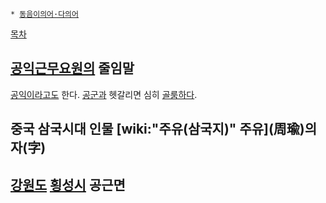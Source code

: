  * [[동음이의어·다의어]]

[[목차]]
== [[공익근무요원]]의 줄임말 ==
[[공익]]이라고도 한다. [[공군]]과 헷갈리면 심히 [[골룸]]하다.
== 중국 삼국시대 인물 [wiki:"주유(삼국지)" 주유](周瑜)의 자(字) ==
== [[강원도]] [[횡성]]시 공근면 ==
